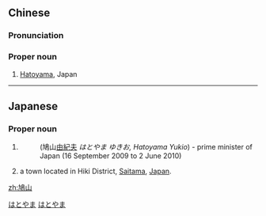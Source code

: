 {{also|鸠山}}
==Chinese==
{{zh-forms|s=鸠山}}

===Pronunciation===
{{zh-pron
|m=Jiūshān
|cat=pn
}}

===Proper noun===
{{zh-proper noun}}

# [[Hatoyama]], Japan

----

{{wikipedia|lang=ja|鳩山由紀夫}}
{{wikipedia|Hatoyama}}
{{wikipedia|Yukio Hatoyama}}

==Japanese==
{{ja-kanjitab|はと|やま|yomi=k}}

===Proper noun===
{{ja-pos|proper noun|はとやま}}

# {{surname|lang=ja}}
#: {{w|Yukio Hatoyama}} (鳩山[[由紀夫]] ''はとやま ゆきお, Hatoyama Yukio'') - prime minister of Japan (16 September 2009 to 2 June 2010)
# a town located in Hiki District, [[Saitama]], [[Japan]].

[[Category:Japanese surnames|はとやま]]
[[Category:ja:Towns|はとやま]]

[[zh:鳩山]]